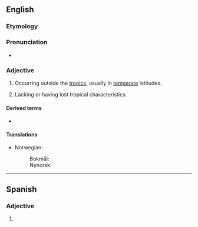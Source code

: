 ==English==

===Etymology===
{{prefix|en|extra|tropical}}

===Pronunciation===
* {{rhymes|ɒpɪkəl|lang=en}}

===Adjective===
{{en-adj|-}}

# Occurring outside the [[tropics]], usually in [[temperate]] latitudes.
# {{lb|en|meteorology}} Lacking or having lost tropical characteristics.

====Derived terms====
* {{l|en|extratropical cyclone}}

====Translations====
{{trans-top|occurring outside the tropics}}
* Norwegian:
*: Bokmål: {{t|nb|ekstratropisk}}
*: Nynorsk: {{t|nn|ekstratropisk}}
{{trans-mid}}
{{trans-bottom}}
----
==Spanish==

===Adjective===
{{es-adj|pl=extratropicales}}

# {{l|en|extratropical}}